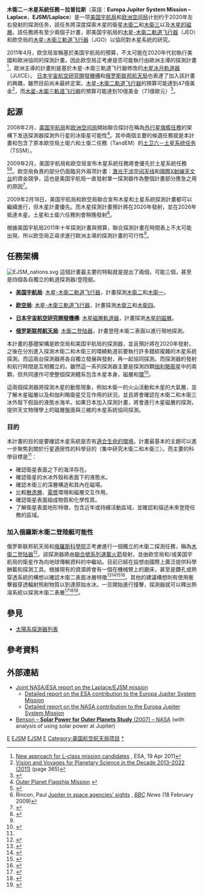 {{Infobox Spacecraft
|Name              = 木衛二－木星系統任務－拉普拉斯<br>Europa Jupiter System Mission – Laplace
|Image             = [[File:Europa_Jupiter_System_Mission_artist_concept.jpg|File:Europa Jupiter System Mission artist concept.jpg]]
|Caption           = 藝術家筆下的木衛二－木星系統任務：[[木星-木衛二軌道飞行器|木星-木衛二軌道飞行器]]（上）和[[木星-木衛三軌道飞行器|木星-木衛三軌道飞行器]]（下）。
|Organization      = [[欧洲空间局|欧洲空间局]]和[[美国宇航局|美国宇航局]]
|Major_Contractors =
|Mission_Type      = 多台軌道探測器和登陸器
|Flyby_Of          = 
|Launch            = <!--Is the mission unlikely or cancelled? 2020-->
|Launch_Vehicle    = 
|Decay             =
|Mission_Duration  = 
|Webpage           = [http://opfm.jpl.nasa.gov/europajupitersystemmissionejsm/ Europa Jupiter System Mission]
|Mass              = 
|Power             = 
|Power_Source      = 
|Orbital_elements  =
|Semimajor_Axis    =
|Eccentricity      =
|Inclination       =
|Orbital_Period    =
|Apoapsis          =
|Periapsis         =
|Orbits            =
}}

'''木衛二－木星系統任務－拉普拉斯'''（英語：'''Europa Jupiter System Mission – Laplace'''，'''EJSM/Laplace'''）是一项[[美国宇航局|美国宇航局]]和[[欧洲空间局|欧洲空间局]]计划约于2020年左右發射的探測任务，該任务將深度探索木星的衛星[[木衛二|木衛二]]和[[木衛三|木衛三]]以及[[木星的磁層|木星的磁層]]。該任務將有至少兩個子計畫，即美国宇航局的[[木星-木衛二軌道飞行器|木星-木衛二軌道飞行器]]（JEO）和欧空局的[[木星-木衛三軌道飞行器|木星-木衛三軌道飞行器]]（JGO）以協同對木星系統的研究。

2011年4月，欧空局宣稱基於美国宇航局的預算，不太可能在2020年代初執行美國和歐洲協同的探測計畫。因此欧空局正考慮是否可能執行由歐洲主導的探測計畫<ref name=esaled>[http://sci.esa.int/science-e/www/object/index.cfm?fobjectid=48661 New approach for L-class mission candidates] {{Wayback|url=http://sci.esa.int/science-e/www/object/index.cfm?fobjectid=48661 |date=20130402143829 }}, ESA, 19 Apr 2011</ref>。歐洲主導的計畫則是基於木星-木衛三軌道飞行器修改的[[木星冰月軌道器|木星冰月軌道器]]（JUICE）。
[[日本宇宙航空研究開發機構|日本宇宙航空研究開發機構]]和[[俄罗斯联邦航天局|俄罗斯联邦航天局]]也表達了加入該計畫的興趣，雖然目前尚未最終定案。[[木星-木衛二軌道飞行器|木星-木衛二軌道飞行器]]的預算可能達到47億美金<ref>[http://books.nap.edu/openbook.php?record_id=13117&page=365 Vision and Voyages for Planetary Science in the Decade 2013–2022 (2011)] {{Wayback|url=http://books.nap.edu/openbook.php?record_id=13117&page=365 |date=20140109230434 }} (page 365)</ref>，而[[木星-木衛三軌道飞行器|木星-木衛三軌道飞行器]]的預算可能達到10億美金（7.1億歐元）<ref>{{cite news | first = Peter B. de Selding | title = Europe’s Next Big Mission Depends on U.S. and Japan | date = 4 February 2011 | url = http://www.spacenews.com/civil/110204-europe-mission-depends-us-japan.html | work = Space News | accessdate = 22 May 2011 | archive-date = 2012-05-24 | archive-url = https://archive.today/20120524163219/http://www.spacenews.com/civil/110204-europe-mission-depends-us-japan.html | dead-url = yes }}</ref>。

==起源==
2008年2月，[[美国宇航局|美国宇航局]]和[[欧洲空间局|欧洲空间局]]開始聯合探討在稱為[[外行星旗艦任務|外行星旗艦任務]]的架構下发送探測器探測外行星的冰衛星可能性<ref>[http://opfm.jpl.nasa.gov/ Outer Planet Flagship Mission] {{webarchive|url=https://web.archive.org/web/20090627022326/https://opfm.jpl.nasa.gov/ |date=2009-06-27 }}</ref>。其中兩個主要的候選任務就是本計畫和包含了原本欧空局土衛六和土衛二任務（TandEM）的[[土卫六－土星系统任务|土卫六－土星系统任务]]（TSSM）。

2009年2月，美国宇航局和欧空局宣布木星系統任務將會優先於土星系統任務<ref>{{Cite web |url=http://www.nasa.gov/topics/solarsystem/features/20090218.html |title=NASA and ESA Prioritize Outer Planet Missions |accessdate=2012-02-25 |archive-date=2011-08-10 |archive-url=https://www.webcitation.org/60qDClK49?url=http://www.nasa.gov/topics/solarsystem/features/20090218.html |dead-url=no }}</ref><ref>Rincon, Paul [http://news.bbc.co.uk/1/hi/sci/tech/7897585.stm Jupiter in space agencies' sights] {{Wayback|url=http://news.bbc.co.uk/1/hi/sci/tech/7897585.stm |date=20090221185643 }}, ''[[BBC|BBC]] News'' (18 February 2009)</ref>。欧空局負責的部分仍面臨另外兩项計畫：[[激光干涉空间天线|激光干涉空间天线]]和[[國際X射線天文台|國際X射線天文台]]的資金競爭，這也是美国宇航局一直發射單一探測器作為整個計畫部分應急之用的原因<ref name="OPFMOPAG0808">{{Cite web|url=http://www.lpi.usra.edu/opag/sg_opf_8_08.pdf|format=PDF|title=Outer Planet Flagship Mission: Briefing to the OPAG Steering Committee|accessdate=14 October 2008|last=OPF Study Team|date=28 August 2008|publisher=Outer Planets Assessment Group|archive-date=2012-07-02|archive-url=https://www.webcitation.org/68rIl0v2t?url=http://www.lpi.usra.edu/opag/sg_opf_8_08.pdf|dead-url=no}}</ref>。

2009年2月18日，美国宇航局和欧空局聯合宣布木星和土星系統探測計畫都可以繼續進行，但木星計畫優先。而木星探測計畫預計將在2020年發射，並在2026年抵達木星。土星和土衛六任務則會稍晚發射<ref>{{Cite web |url=http://planetary.org/news/2009/0218_NASA_and_ESA_Take_Aim_at_Jupiter_.html |title=NASA and ESA Take Aim at Jupiter – Together |accessdate=2012-02-25 |archive-date=2012-03-14 |archive-url=https://web.archive.org/web/20120314035026/http://planetary.org/news/2009/0218_NASA_and_ESA_Take_Aim_at_Jupiter_.html |dead-url=no }}</ref>。

根據美国宇航局2011年十年探測計畫與預算，聯合探測計畫在時間表上不太可能出現，所以欧空局正尋求進行歐洲主導的探測計畫的可行性<ref name=esaled/>。

== 任務架構 ==
[[File:EJSM_nations.svg|thumb]]
這個計畫最主要的特點就是提出了兩個，可能三個，甚至是四個各自獨立的軌道探測器/登陸艇。

* {{flagicon|USA}} '''[[美国宇航局|美国宇航局]]''': [[木星-木衛二軌道飞行器|木星-木衛二軌道飞行器]]，計畫探測[[木衛二|木衛二]]和[[木衛一|木衛一]]。
* {{flagicon|Europe}} '''[[欧洲空间局|欧空局]]''': [[木星-木衛三軌道飞行器|木星-木衛三軌道飞行器]]，計畫探測[[木衛三|木衛三]]和[[木衛四|木衛四]]。
* {{flagicon|Japan}} '''[[日本宇宙航空研究開發機構|日本宇宙航空研究開發機構]]''': [[木星磁層軌道器|木星磁層軌道器]]，計畫探測[[木星的磁層|木星的磁層]]。
* {{flagicon|Russia}} '''[[俄罗斯联邦航天局|俄罗斯联邦航天局]]''': [[拉普拉斯-P|木衛二登陆器]]，計畫登陸木衛二表面以進行現地探測。

本計畫的基礎架構是欧空局和美国宇航局的探測器，並且預計將在2020年發射，之後在分別進入探測木衛二和木衛三的環繞軌道前要執行許多錯綜複雜的木星系統探測。而這兩台探測器將各自獨立發展與發射，再一起協同探測。而探測器的發射和航行時間是互相獨立的。雖然這一系列探測器主要是探測四顆[[伽利略衛星|伽利略衛星]]中的兩顆，但共同運作可使整個探測體系包含木星本身，磁層和[[木星環|環]]<ref name='NASA homepage'>{{Cite web|url=http://opfm.jpl.nasa.gov/europajupitersystemmissionejsm/|title=Europa Jupiter System Mission (EJSM)|accessdate=9 August 2009|year=2009|work=NASA|publisher=Jet Propulsion Laboratory|deadurl=yes|archiveurl=https://web.archive.org/web/20090811022733/http://opfm.jpl.nasa.gov/europajupitersystemmissionejsm/|archivedate=2009年8月11日}}</ref>。

這兩個探測器將探測木星的動態現象，例如木衛一的火山活動和木星的大氣層，並了解木星磁層以及和伽利略衛星交互作用的狀況。並且將會確認在木衛二和木衛三冰外殼下假設的液態水海羊。如果日本加入探測計畫，將會進行木星磁層的探測，提供天文物理學上的磁層盤面與三維的木星系統協同探測。

=== 目的 ===
本計畫的目的是要確認木星系統是否有[[行星適居性|適合生命的環境]]。計畫最基本的主題可以進一步聚焦到關於行星適居性的科學目的（集中研究木衛二和木衛三）。而主要的科學目標是<ref name='NASA homepage'/>：
*確認衛星表面之下的海洋存在。
*確認衛星的水冰外殼和表面下的液態水。
*確認木衛三的深層構造和其內在磁場。
*比較[[散逸層|散逸層]]、[[電漿|電漿]]環境和磁層交互作用。
*確認衛星表面組成物質和化學性質。
*了解衛星表面地形特徵，包含近年或持續活動區域，並確認和描述未來登陸任務的區域。

=== 加入俄羅斯木衛二登陸艇可能性 ===
俄罗斯联邦航天局和[[俄羅斯科學院|俄羅斯科學院]]正考慮進行一個獨立的木衛二探測任務，稱為[[拉普拉斯-P|木衛二登陆器]]<ref>{{cite web | url = http://sci.esa.int/science-e/www/object/index.cfm?fobjectid=46424 | title = EJSM Open Science Workshop, 17–19 May 2010 | accessdate = 26 November 2010 | date = 9 February 2010 | work = [[ESA|ESA]] | archive-date = 2012-03-08 | archive-url = https://web.archive.org/web/20120308232950/http://sci.esa.int/science-e/www/object/index.cfm?fobjectid=46424 | dead-url = no }}</ref>。該探測器將由[[聯合號系列運載火箭|聯合號系列運載火箭]]發射，並由欧空局和/或美国宇航局的衛星作為向地球傳輸資料的中繼站。目前已經在設想由國際上廣泛提供科學酬載和探測工具。根據現有的資源將會有一個在機械臂上的磨床，甚至是鑽孔或熱穿透系統的構想以確認木衛二表面冰層特徵<ref name="Drill">{{Cite web|url=http://users.ictp.it/~chelaf/LAPLACE.pdf|title=LAPLACE: A mission to Europa and the JupiterSystem for ESA’s Cosmic Vision Programme|work=ESA|accessdate=21 June 2009|archive-date=2012-04-15|archive-url=https://www.webcitation.org/66wzOfSZm?url=http://users.ictp.it/~chelaf/LAPLACE.pdf|dead-url=no}}</ref><ref name="ThermalDrill">{{Cite web|title=A thermal drill head for the exploration of subsurface ice layers on Europa|last=Weiss|first=P. et al.|url=http://www.iki.rssi.ru/conf/2009elw/presentations/presentations_pdf/session7/wiess_young_ELW.pdf|publisher=Proceedings of the International workshop “Europa lander: science goals and experiments” Space Research Institute (IKI), Moscow, Russia|accessdate=2012-02-25|archive-date=2012-04-15|archive-url=https://www.webcitation.org/66wzPap04?url=http://www.iki.rssi.ru/conf/2009elw/presentations/presentations_pdf/session7/wiess_young_ELW.pdf|dead-url=no}}</ref><ref name="Melt">{{Cite web|title=In-situ analysis of Europa ices by melting probes|last=Biele|first=J. et al.|url=http://www.iki.rssi.ru/conf/2009elw/presentations/presentations_pdf/session7/biele_ELW.pdf|publisher=Proceedings of the International workshop “Europa lander: science goals and experiments” Space Research Institute (IKI), Moscow, Russia|accessdate=2012-02-25|archive-date=2012-04-15|archive-url=https://www.webcitation.org/66wzQAG6a?url=http://www.iki.rssi.ru/conf/2009elw/presentations/presentations_pdf/session7/biele_ELW.pdf|dead-url=no}}</ref><ref name="Alien Ocean">{{Cite web|title=Drilling Down to Alien Oceans|last=Pullen|first=L.|url=http://euro.astrobio.net/exclusive/2855/drilling-down-to-alien-oceans|publisher=Astrobiology Magazine|deadurl=yes|archiveurl=https://web.archive.org/web/20110125010317/http://euro.astrobio.net/exclusive/2855/drilling-down-to-alien-oceans|archivedate=2011-01-25}}</ref>。其他的建議構想則有使用衝擊器穿透輻射照射物質以到達原始水冰。一旦開始進行撞擊，探測器就可以釋出熱溶系統以探測木衛二表層<ref name="Hot penetrator">{{Cite web|title=Thermal drill sampling system onboard high-velocity impactors for exploring the subsurface of Europa |last=Weiss |first=P. et al.|url=http://www.sciencedirect.com/science?_ob=ArticleURL&_udi=B6V3S-4Y65SH5-1&_user=10&_coverDate=01%2F18%2F2010&_alid=1254550178&_rdoc=1&_fmt=high&_orig=search&_cdi=5738&_sort=r&_docanchor=&view=c&_ct=2&_acct=C000050221&_version=1&_urlVersion=0&_userid=10&md5=924201df570fb26b41178baa30e9aa6e |publisher=Advances in Space Research, 2010, doi:10.1016/j.asr.2010.01.015 }}</ref><ref name="Penetrator">{{Cite web |title=Penetrators for Europa |last=Gowen |first=R.A. et a. |url=http://www.iki.rssi.ru/conf/2009elw/presentations/presentations_pdf/session7/Gowen_ELW.pdf |publisher=Proceedings of the International workshop “Europa lander: science goals and experiments” Space Research Institute (IKI), Moscow, Russia |accessdate=2012-02-25 |archive-date=2012-02-25 |archive-url=https://web.archive.org/web/20120225064454/http://www.iki.rssi.ru/conf/2009elw/presentations/presentations_pdf/session7/Gowen_ELW.pdf |dead-url=no }}</ref><ref name="Thermal">{{Cite web|title=Dual Drill Designed for Europa’s Ice|last=Hsu|first=J.|url=http://www.astrobio.net/exclusive/3463/dual-drill-designed-for-europa’s-ice|publisher=Astrobiology Magazine|accessdate=2020-10-12|archive-date=2012-01-24|archive-url=https://www.webcitation.org/64vfAXYyt?url=http://www.astrobio.net/exclusive/3463/dual-drill-designed-for-europa%E2%80%99s-ice|dead-url=no}}</ref>。

==參見==
*[[太陽系探測器列表|太陽系探測器列表]]

== 參考資料 ==
{{Reflist}}

== 外部連結 ==
*[http://sci.esa.int/science-e/www/object/index.cfm?fobjectid=44037 Joint NASA/ESA report on the Laplace/EJSM mission] {{Wayback|url=http://sci.esa.int/science-e/www/object/index.cfm?fobjectid=44037 |date=20120308232402 }}
**[http://sci.esa.int/science-e/www/object/index.cfm?fobjectid=44188# Detailed report on the ESA contribution to the Europa Jupiter System Mission] {{Wayback|url=http://sci.esa.int/science-e/www/object/index.cfm?fobjectid=44188 |date=20120308233852 }}
**[https://web.archive.org/web/20090320215132/http://opfm.jpl.nasa.gov/files/JEO-Rpt_Public-Release_090203.pdf Detailed report on the NASA contribution to the Europa Jupiter System Mission]
* [http://www.lpi.usra.edu/opag/nov_2007_meeting/presentations/solar_power.pdf Benson – '''Solar Power for Outer Planets Study''' (2007) – NASA ] {{Wayback|url=http://www.lpi.usra.edu/opag/nov_2007_meeting/presentations/solar_power.pdf |date=20160325131825 }} (with analysis of using solar power at Jupiter)

{{木星任務}}

[[Category:歐洲太空總署探測器|E]]
[[Category:木星探測器|EJSM]]
[[Category:无人载具|EJSM]]
[[Category:計畫中的太空探測器|E]]
[[Category:美国航空航天局项目|Category:美国航空航天局项目]]
[[Category:木卫二－木星系统任务_–_拉普拉斯|*]]
